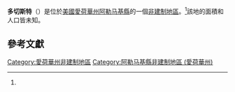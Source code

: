 {{noteTA
|G1=USState
|G2=地名
|G3=Unit
}}
{{Infobox settlement
|official_name            = 多切斯特
|native_name              = Dorchester
|settlement_type          = [[非建制地區|非建制地區]]
|image_skyline            = 
|imagesize                = 
|pushpin_map              = USA Iowa
|pushpin_label            = 多切斯特
|pushpin_label_position   = top
|pushpin_map_caption      = 多切斯特在愛荷華州的位置
|subdivision_type         = [[世界政區索引|國家]]
|subdivision_type1        = [[美国州份|州份]]
|subdivision_type2        = [[愛荷華州行政区划|縣]]
|subdivision_name         = [[美国|美国]]
|subdivision_name1        = [[愛荷華州|愛荷華州]]
|subdivision_name2        = [[阿勒马基縣_(愛荷華州)|阿勒马基縣]]
|elevation_ft             = 738
|area_total_km2           = 
|area_total_sq_mi         = 
|area_land_km2            = 
|area_land_sq_mi          = 
|area_water_km2           = 
|area_water_sq_mi         = 
|population_as_of         = 
|population_footnotes     = 
|population_total         = 
|population_metro         = 
|population_density_km2   = 
|population_density_sq_mi = 
|timezone                 = [[北美中部時區|北美中部時區]]
|utc_offset               = -6
|coordinates              = {{coord|43|28|11|N|91|30|40|W|region:US-IA|display=inline,title}}
| coor_pinpoint           = 
| coordinates_footnotes   = 
|timezone_DST             = CDT
|utc_offset_DST           = -5
|area_code                = {{link-en|电话区号563|Area code 563|563}}
|blank_name = [[地名信息系统|GNIS ID]]
|blank_info = 455958<ref name="gnis">{{cite gnis|455958|name=Dorchester}}</ref>
}}
'''多切斯特'''（{{lang-en|Dorchester}}）是位於[[美國|美國]][[愛荷華州|愛荷華州]][[阿勒马基縣_(愛荷華州)|阿勒马基縣]]的一個[[非建制地區|非建制地區]]。<ref name="gnis"/>該地的面積和人口皆未知。

== 參考文獻 ==
{{reflist}}

{{阿勒马基縣 (愛荷華州)}}
[[Category:愛荷華州非建制地區|Category:愛荷華州非建制地區]]
[[Category:阿勒马基縣非建制地區_(愛荷華州)|Category:阿勒马基縣非建制地區 (愛荷華州)]]

{{Iowa-geo-stub}}